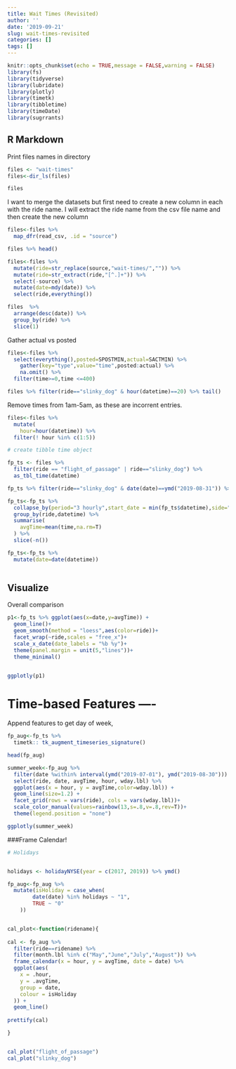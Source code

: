 ```yaml
---
title: Wait Times (Revisited)
author: ''
date: '2019-09-21'
slug: wait-times-revisited
categories: []
tags: []
---
```


```r
knitr::opts_chunk$set(echo = TRUE,message = FALSE,warning = FALSE)
library(fs)
library(tidyverse)
library(lubridate)
library(plotly)
library(timetk)
library(tibbletime)
library(timeDate)
library(sugrrants)
```

## R Markdown
Print files names in directory
```r
files <- "wait-times"
files<-dir_ls(files)

files
```
I want to merge the datasets but first need to create a new column in each with the ride name. I will extract the ride name from the csv file name and then create the new column
```r
files<-files %>% 
  map_dfr(read_csv, .id = "source")

files %>% head()
```

```r
files<-files %>% 
  mutate(ride=str_replace(source,"wait-times/","")) %>% 
  mutate(ride=str_extract(ride,"[^.]+")) %>% 
  select(-source) %>% 
  mutate(date=mdy(date)) %>% 
  select(ride,everything())

files  %>% 
  arrange(desc(date)) %>% 
  group_by(ride) %>% 
  slice(1)
```

Gather actual vs posted 
```r
files<-files %>%
  select(everything(),posted=SPOSTMIN,actual=SACTMIN) %>% 
    gather(key="type",value="time",posted:actual) %>% 
    na.omit() %>% 
  filter(time>=0,time <=400)

files %>% filter(ride=="slinky_dog" & hour(datetime)==20) %>% tail()
```
Remove times from 1am-5am, as these are incorrent entries.
```r
files<-files %>% 
  mutate(
    hour=hour(datetime)) %>% 
  filter(! hour %in% c(1:5))

# create tibble time object

fp_ts <- files %>%
  filter(ride == "flight_of_passage" | ride=="slinky_dog") %>% 
  as_tbl_time(datetime)

fp_ts %>% filter(ride=="slinky_dog" & date(date)==ymd("2019-08-31")) %>% as.data.frame()

fp_ts<-fp_ts %>% 
  collapse_by(period="3 hourly",start_date = min(fp_ts$datetime),side="start") %>% 
  group_by(ride,datetime) %>% 
  summarise(
    avgTime=mean(time,na.rm=T)
  ) %>%
  slice(-n()) 

fp_ts<-fp_ts %>% 
  mutate(date=date(datetime)) 
  
```
## Visualize
Overall comparison 
```r
p1<-fp_ts %>% ggplot(aes(x=date,y=avgTime)) + 
  geom_line()+
  geom_smooth(method = "loess",aes(color=ride))+
  facet_wrap(~ride,scales = "free_x")+
  scale_x_date(date_labels = "%b %y")+
  theme(panel.margin = unit(5,"lines"))+
  theme_minimal()


ggplotly(p1)
```

#  Time-based Features ----
Append features to get day of week, 
```r
fp_aug<-fp_ts %>%
  timetk:: tk_augment_timeseries_signature()

head(fp_aug)
```


```r
summer_week<-fp_aug %>%
  filter(date %within% interval(ymd("2019-07-01"), ymd("2019-08-30"))) %>% 
  select(ride, date, avgTime, hour, wday.lbl) %>%
  ggplot(aes(x = hour, y = avgTime,color=wday.lbl)) +
  geom_line(size=1.2) +
  facet_grid(rows = vars(ride), cols = vars(wday.lbl))+
  scale_color_manual(values=rainbow(13,s=.8,v=.8,rev=T))+
  theme(legend.position = "none")

ggplotly(summer_week)

```
###Frame Calendar! 
```r
# Holidays


holidays <- holidayNYSE(year = c(2017, 2019)) %>% ymd()

fp_aug<-fp_aug %>% 
  mutate(isHoliday = case_when(
        date(date) %in% holidays ~ "1",
        TRUE ~ "0"
    ))


cal_plot<-function(ridename){
  
cal <- fp_aug %>%
  filter(ride==ridename) %>% 
  filter(month.lbl %in% c("May","June","July","August")) %>%
  frame_calendar(x = hour, y = avgTime, date = date) %>%
  ggplot(aes(
    x = .hour,
    y = .avgTime,
    group = date,
    colour = isHoliday
  )) +
  geom_line()
  
prettify(cal)  

}


cal_plot("flight_of_passage")
cal_plot("slinky_dog")

```